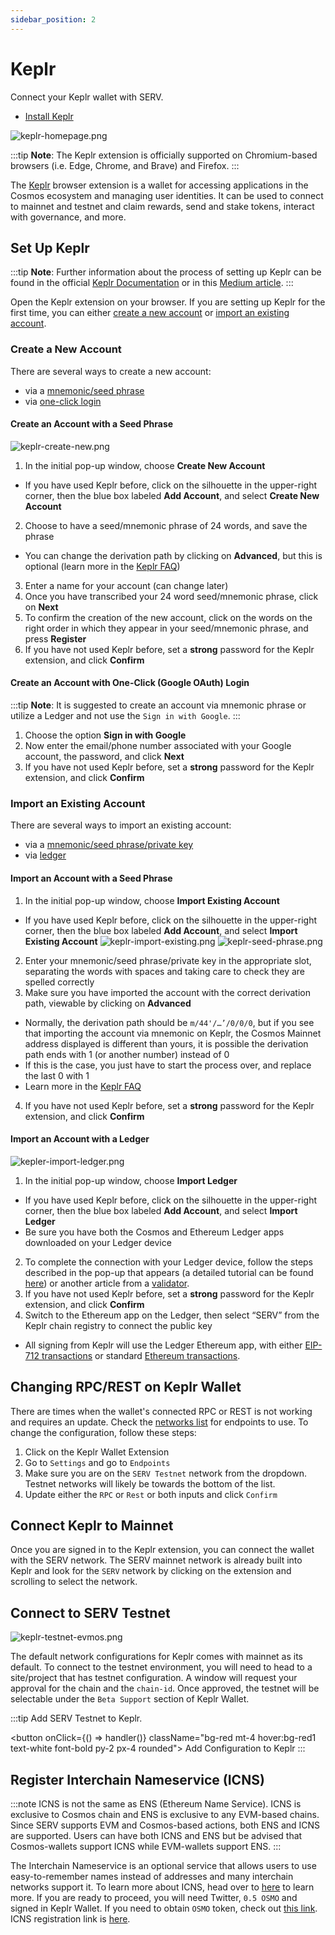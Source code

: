 ```yaml
---
sidebar_position: 2
---
```


# Keplr

Connect your Keplr wallet with SERV.

- [Install Keplr](https://www.keplr.app/)

![keplr-homepage.png](/img/keplr-homepage.png)

:::tip
**Note**: The Keplr extension is officially supported on Chromium-based browsers (i.e. Edge, Chrome, and Brave) and Firefox.
:::


The [Keplr](https://www.keplr.app/) browser extension is a wallet for accessing applications in the Cosmos ecosystem and
managing user identities. It can be used to connect to <ProjectValue keyword="name" /> mainnet and testnet and claim
rewards, send and stake tokens, interact with governance, and more.

## Set Up Keplr

:::tip
**Note**: Further information about the process of setting up Keplr can be found in the official
[Keplr Documentation](https://keplr.crunch.help/getting-started) or in this [Medium article](https://medium.com/chainapsis/how-to-use-keplr-wallet-40afc80907f6).
:::

Open the Keplr extension on your browser. If you are setting up Keplr for the first time, you can either
[create a new account](#create-a-new-account) or [import an existing account](#import-an-existing-account).

### Create a New Account

There are several ways to create a new account:

- via a [mnemonic/seed phrase](#create-an-account-with-a-seed-phrase)
- via [one-click login](#create-an-account-with-one-click-login)

#### Create an Account with a Seed Phrase

![keplr-create-new.png](/img/keplr-create-new.png)

1. In the initial pop-up window, choose **Create New Account**

- If you have used Keplr before, click on the silhouette in the upper-right corner, then the blue box labeled
**Add Account**, and select **Create New Account**

2. Choose to have a seed/mnemonic phrase of 24 words, and save the phrase

- You can change the derivation path by clicking on **Advanced**, but this is optional (learn more in the
[Keplr FAQ](https://faq.keplr.app/))

3. Enter a name for your account (can change later)
4. Once you have transcribed your 24 word seed/mnemonic phrase, click on **Next**
5. To confirm the creation of the new account, click on the words on the right order in which they appear in your
seed/mnemonic phrase, and press **Register**
6. If you have not used Keplr before, set a **strong** password for the Keplr extension, and click **Confirm**

#### Create an Account with One-Click (Google OAuth) Login

:::tip
**Note**: It is suggested to create an account via mnemonic phrase or utilize a Ledger and not use the `Sign in with Google`.
:::

1. Choose the option **Sign in with Google**
2. Now enter the email/phone number associated with your Google account, the password, and click **Next**
3. If you have not used Keplr before, set a **strong** password for the Keplr extension, and click **Confirm**

### Import an Existing Account

There are several ways to import an existing account:

- via a [mnemonic/seed phrase/private key](#import-an-account-with-a-seed-phrase)
- via [ledger](#import-an-account-with-a-ledger)

#### Import an Account with a Seed Phrase

1. In the initial pop-up window, choose **Import Existing Account**

- If you have used Keplr before, click on the silhouette in the upper-right corner, then the blue box labeled
**Add Account**, and select **Import Existing Account**
![keplr-import-existing.png](/img/keplr-import-existing.png)
![keplr-seed-phrase.png](/img/keplr-seed-phrase.png)

2. Enter your mnemonic/seed phrase/private key in the appropriate slot, separating the words with spaces and taking
care to check they are spelled correctly
3. Make sure you have imported the account with the correct derivation path, viewable by clicking on **Advanced**

- Normally, the derivation path should be `m/44'/…’/0/0/0`, but if you see that importing the account via
mnemonic on Keplr, the Cosmos Mainnet address displayed is different than yours, it is possible the derivation
    path ends with 1 (or another number) instead of 0
- If this is the case, you just have to start the process over, and replace the last 0 with 1
- Learn more in the [Keplr FAQ](https://faq.keplr.app/)

4. If you have not used Keplr before, set a **strong** password for the Keplr extension, and click **Confirm**

#### Import an Account with a Ledger

![kepler-import-ledger.png](/img/kepler-import-ledger.png)

1. In the initial pop-up window, choose **Import Ledger**

- If you have used Keplr before, click on the silhouette in the upper-right corner, then the blue box labeled
**Add Account**, and select **Import Ledger**
- Be sure you have both the Cosmos and Ethereum Ledger apps downloaded on your Ledger device

2. To complete the connection with your Ledger device, follow the steps described in the pop-up that appears (a detailed
tutorial can be found [here](https://medium.com/chainapsis/how-to-use-ledger-nano-hardware-wallet-with-keplr-9ea7f07826c2))
or another article from a [validator](https://medium.com/coinmonks/how-to-set-up-ledger-wallet-evmos-using-keplr-c438cf8c5321).
3. If you have not used Keplr before, set a **strong** password for the Keplr extension, and click **Confirm**
4. Switch to the Ethereum app on the Ledger, then select “SERV” from the Keplr chain registry to connect the public key

- All signing from Keplr will use the Ledger Ethereum app, with either [EIP-712 transactions](https://eips.ethereum.org/EIPS/eip-712)
or standard [Ethereum transactions](https://ethereum.org/en/developers/docs/transactions/).

## Changing RPC/REST on Keplr Wallet

There are times when the wallet's connected RPC or REST is not working and requires an update. Check the
[networks list](../../develop/api/networks) for endpoints to use. To change the configuration, follow these steps:

1. Click on the Keplr Wallet Extension
2. Go to `Settings` and go to `Endpoints`
3. Make sure you are on the `SERV Testnet` network from the dropdown. Testnet networks will likely be towards the bottom
of the list.
4. Update either the `RPC` or `Rest` or both inputs and click `Confirm`

## Connect Keplr to Mainnet

Once you are signed in to the Keplr extension, you can connect the wallet with the SERV network. The SERV mainnet network
is already built into Keplr and look for the `SERV` network by clicking on the extension and scrolling to select the network.

## Connect to SERV Testnet

![keplr-testnet-evmos.png](/img/keplr-testnet-evmos.png)

The default network configurations for Keplr comes with mainnet as its default. To connect to the testnet environment,
you will need to head to a site/project that has testnet configuration. A window will request your approval for the chain
and the `chain-id`. Once approved, the testnet will be selectable under the `Beta Support` section of Keplr Wallet.


:::tip
Add SERV Testnet to Keplr.

<button onClick={() => handler()} className="bg-red mt-4 hover:bg-red1 text-white font-bold py-2 px-4 rounded">
  Add Configuration to Keplr
</button>
:::

## Register Interchain Nameservice (ICNS)

:::note
ICNS is not the same as ENS (Ethereum Name Service). ICNS is exclusive to Cosmos chain and ENS is exclusive to any
EVM-based chains. Since SERV supports EVM and Cosmos-based actions, both ENS and ICNS are supported. Users can have
both ICNS and ENS but be advised that Cosmos-wallets support ICNS while EVM-wallets support ENS.
:::

The Interchain Nameservice is an optional service that allows users to use easy-to-remember names instead of addresses
and many interchain networks support it. To learn more about ICNS, head over to [here](https://medium.com/@icns/announcing-icns-the-interchain-name-service-e61e0c3e2abb) to learn more. If you are ready to proceed, you will need
Twitter, `0.5 OSMO` and signed in Keplr Wallet. If you need to obtain `OSMO` token, check out
[this link](https://app.osmosis.zone/?from=USDC&to=OSMO). ICNS registration link is [here](https://app.icns.xyz/).
